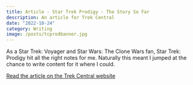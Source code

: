 ```yaml
---
title: Article - Star Trek Prodigy - The Story So Far
description: An article for Trek Central
date: "2022-10-24"
category: Writing
image: /posts/tcprodbanner.jpg
---
```


As a Star Trek: Voyager and Star Wars: The Clone Wars fan, Star Trek: Prodigy hit all the right notes for me. Naturally this meant I jumped at the chance to write content for it where I could.

[Read the article on the Trek Central website](https://trekcentral.net/star-trek-prodigy-the-story-so-far/)

